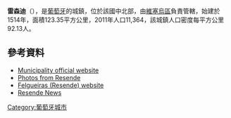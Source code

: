 {{Coord|41|6|N|7|57|W|display=title}}

'''雷森迪'''（{{lang-pt|Resende}}），是[[葡萄牙|葡萄牙]]的城鎮，位於該國中北部，由[[維塞烏區|維塞烏區]]負責管轄，始建於1514年，面積123.35平方公里，2011年人口11,364，該城鎮人口密度每平方公里92.13人。

==參考資料==
*[http://www.cm-resende.pt Municipality official website] {{Wayback|url=http://www.cm-resende.pt/ |date=20200817015704 }}
*[http://www.flickr.com/photos/vitor107/sets/72057594053738655/ Photos from Resende] {{Wayback|url=http://www.flickr.com/photos/vitor107/sets/72057594053738655/ |date=20160801053629 }}
*[https://web.archive.org/web/20070901102628/http://felgueiras.com.sapo.pt/ Felgueiras (Resende) website]
*[http://www.noticiasderesende.com/ Resende News] {{Wayback|url=http://www.noticiasderesende.com/ |date=20150625090856 }}

{{Portugal-geo-stub}}
[[Category:葡萄牙城市|Category:葡萄牙城市]]